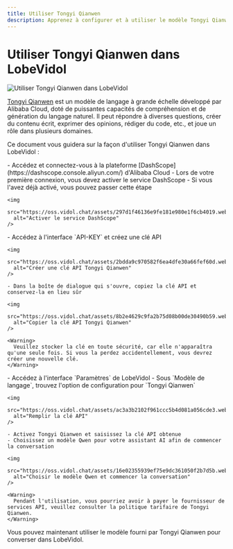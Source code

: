 ```yaml
---
title: Utiliser Tongyi Qianwen
description: Apprenez à configurer et à utiliser le modèle Tongyi Qianwen d\Alibaba Cloud dans LobeVidol, offrant de puissantes capacités de compréhension et de génération du langage naturel.'
---
```


# Utiliser Tongyi Qianwen dans LobeVidol

<img
src="https://oss.vidol.chat/docs/2024/12/83156a545234ce9264a97bb2991cfbbb.png"
alt="Utiliser Tongyi Qianwen dans LobeVidol"
/>

[Tongyi Qianwen](https://tongyi.aliyun.com/) est un modèle de langage à grande échelle développé par Alibaba Cloud, doté de puissantes capacités de compréhension et de génération du langage naturel. Il peut répondre à diverses questions, créer du contenu écrit, exprimer des opinions, rédiger du code, etc., et joue un rôle dans plusieurs domaines.

Ce document vous guidera sur la façon d'utiliser Tongyi Qianwen dans LobeVidol :

<Steps>
  <Step title="Activer le service de modèle DashScope">
    - Accédez et connectez-vous à la plateforme [DashScope](https://dashscope.console.aliyun.com/) d'Alibaba Cloud
    - Lors de votre première connexion, vous devez activer le service DashScope
    - Si vous l'avez déjà activé, vous pouvez passer cette étape

```
<img
  src="https://oss.vidol.chat/assets/297d1f46136e9fe181e980e1f6cb4019.webp"
  alt="Activer le service DashScope"
/>
```

  </Step>

  <Step title="Obtenir la clé API DashScope">
    - Accédez à l'interface `API-KEY` et créez une clé API

```
<img
  src="https://oss.vidol.chat/assets/2bdda9c970582f6ea4dfe30a66fef60d.webp"
  alt="Créer une clé API Tongyi Qianwen"
/>

- Dans la boîte de dialogue qui s'ouvre, copiez la clé API et conservez-la en lieu sûr

<img
  src="https://oss.vidol.chat/assets/8b2e4629c9fa2b75d08b00de30490b59.webp"
  alt="Copier la clé API Tongyi Qianwen"
/>

<Warning>
  Veuillez stocker la clé en toute sécurité, car elle n'apparaîtra qu'une seule fois. Si vous la perdez accidentellement, vous devrez créer une nouvelle clé.
</Warning>
```

  </Step>

  <Step title="Configurer Tongyi Qianwen dans LobeVidol">
    - Accédez à l'interface `Paramètres` de LobeVidol
    - Sous `Modèle de langage`, trouvez l'option de configuration pour `Tongyi Qianwen`

```
<img
  src="https://oss.vidol.chat/assets/ac3a3b2102f961ccc5b4d081a056cde3.webp"
  alt="Remplir la clé API"
/>

- Activez Tongyi Qianwen et saisissez la clé API obtenue
- Choisissez un modèle Qwen pour votre assistant AI afin de commencer la conversation

<img
  src="https://oss.vidol.chat/assets/16e02355939ef75e9dc361050f2b7d5b.webp"
  alt="Choisir le modèle Qwen et commencer la conversation"
/>

<Warning>
  Pendant l'utilisation, vous pourriez avoir à payer le fournisseur de services API, veuillez consulter la politique tarifaire de Tongyi Qianwen.
</Warning>
```

  </Step>
</Steps>

Vous pouvez maintenant utiliser le modèle fourni par Tongyi Qianwen pour converser dans LobeVidol.

